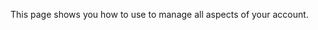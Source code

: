 
This page shows you how to use <Vg k="CONSOLE" /> to manage all aspects of your <Vg k="COMPANY" /> account.

<GetToken />
<Console />
<SignInSignUp />
<ManageProfile />
<ManageProject />
<CheckUsage />
<ManageMember />
<OktaIntegration />
<OnlinePayment />
<Ticket />
<DeleteAccount />
